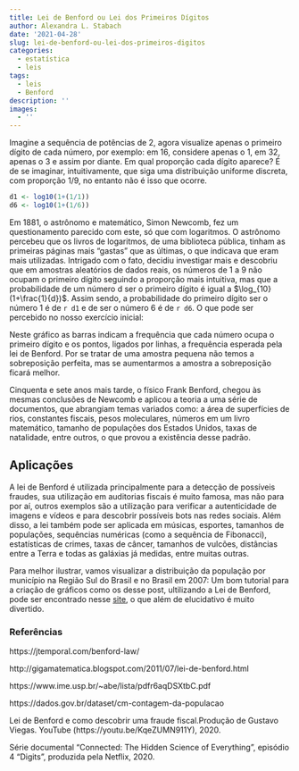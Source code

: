 ```yaml
---
title: Lei de Benford ou Lei dos Primeiros Dígitos
author: Alexandra L. Stabach
date: '2021-04-28'
slug: lei-de-benford-ou-lei-dos-primeiros-digitos
categories:
  - estatística
  - leis
tags:
  - leis
  - Benford
description: ''
images:
  - ''
---
```

Imagine a sequência de potências de 2, agora visualize apenas o primeiro dígito de cada número, por exemplo: em 16, considere apenas o 1, em 32, apenas o 3 e assim por diante. Em qual proporção cada dígito aparece? É de se imaginar, intuitivamente, que siga uma distribuição uniforme discreta, com proporção 1/9, no entanto não é isso que ocorre.

```r
d1 <- log10(1+(1/1))
d6 <- log10(1+(1/6))
```


Em 1881, o astrônomo e matemático, Simon Newcomb, fez um questionamento parecido com este, só que com logaritmos. O astrônomo percebeu que os livros de logaritmos, de uma biblioteca pública, tinham as primeiras páginas mais “gastas” que as últimas, o que indicava que eram mais utilizadas. Intrigado com o fato, decidiu investigar mais e descobriu que em amostras aleatórios de dados reais, os números de 1 a 9 não ocupam o primeiro dígito seguindo a proporção mais intuitiva, mas que a probabilidade de um número d ser o primeiro dígito é igual a $\log_{10} (1+\frac{1}{d})$. Assim sendo, a probabilidade do primeiro dígito ser o número 1 é de `r d1` e de ser o número 6 é de `r d6`. O que pode ser percebido no nosso exercício inicial:

Neste gráfico as barras indicam a frequência que cada número ocupa o primeiro dígito e os pontos, ligados por linhas, a frequência esperada pela lei de Benford. Por se tratar de uma amostra pequena não temos a sobreposição perfeita, mas se aumentarmos a amostra a sobreposição ficará melhor.

Cinquenta e sete anos mais tarde, o físico Frank Benford, chegou às mesmas conclusões de Newcomb e aplicou a teoria a uma série de documentos, que abrangiam temas variados como: a área de superfícies de rios, constantes fiscais, pesos moleculares, números em um livro matemático, tamanho de populações dos Estados Unidos, taxas de natalidade, entre outros, o que provou a existência desse padrão.

## Aplicações

A lei de Benford é utilizada principalmente para a detecção de possíveis fraudes, sua utilização em auditorias fiscais é muito famosa, mas não para por aí, outros exemplos são a utilização para verificar a autenticidade de imagens e vídeos e para descobrir possíveis bots nas redes sociais. Além disso, a lei também pode ser aplicada em músicas, esportes, tamanhos de populações, sequências numéricas (como a sequência de Fibonacci), estatísticas de crimes, taxas de câncer, tamanhos de vulcões, distâncias entre a Terra e todas as galáxias já medidas, entre muitas outras. 
  
Para melhor ilustrar, vamos visualizar a distribuição da população por município na Região Sul do Brasil e no Brasil em 2007:
Um bom tutorial para a criação de gráficos como os desse post, ultilizando a Lei de Benford, pode ser encontrado nesse [site](https://jtemporal.com/benford-law/), o que além de elucidativo é muito divertido. 

### Referências

https://jtemporal.com/benford-law/

http://gigamatematica.blogspot.com/2011/07/lei-de-benford.html

https://www.ime.usp.br/~abe/lista/pdfr6aqDSXtbC.pdf

https://dados.gov.br/dataset/cm-contagem-da-populacao

Lei de Benford e como descobrir uma fraude fiscal.Produção de Gustavo Viegas. YouTube (https://youtu.be/KqeZUMN911Y), 2020.

Série documental "Connected: The Hidden Science of Everything", episódio 4 “Digits”, produzida pela Netflix, 2020.
